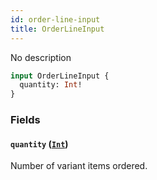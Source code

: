 ```yaml
---
id: order-line-input
title: OrderLineInput
---
```


No description

```graphql
input OrderLineInput {
  quantity: Int!
}
```

### Fields

#### `quantity` ([`Int`](../../../developer/api-reference/scalars/int))

Number of variant items ordered.
